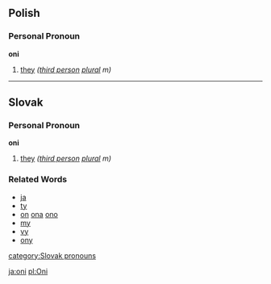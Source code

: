 ==Polish==
===Personal Pronoun===
'''oni'''
# [[they]] ''([[third person]] [[plural]] m)''

----
==Slovak==
===Personal Pronoun===
'''oni'''
# [[they]] ''([[third person]] [[plural]] m)''
===Related Words===
*[[ja]]
*[[ty]]
*[[on]] [[ona]] [[ono]]
*[[my]]
*[[vy]]
*[[ony]]

[[category:Slovak pronouns]]

[[ja:oni]]
[[pl:Oni]]